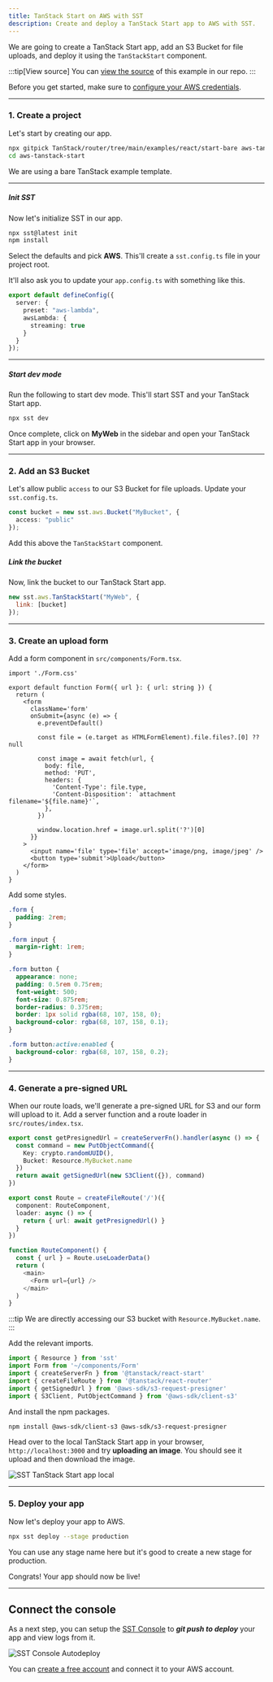 ```yaml
---
title: TanStack Start on AWS with SST
description: Create and deploy a TanStack Start app to AWS with SST.
---
```


We are going to create a TanStack Start app, add an S3 Bucket for file uploads, and deploy it using the `TanStackStart` component.

:::tip[View source]
You can [view the source](https://github.com/sst/sst/tree/dev/examples/aws-tanstack-start) of this example in our repo.
:::

Before you get started, make sure to [configure your AWS credentials](/docs/iam-credentials#credentials).

---

### 1. Create a project

Let's start by creating our app.

```bash
npx gitpick TanStack/router/tree/main/examples/react/start-bare aws-tanstack-start
cd aws-tanstack-start
```

We are using a bare TanStack example template.

---

##### Init SST

Now let's initialize SST in our app.

```bash
npx sst@latest init
npm install
```

Select the defaults and pick **AWS**. This'll create a `sst.config.ts` file in your project root.

It'll also ask you to update your `app.config.ts` with something like this.

```ts title="app.config.mjs"
export default defineConfig({
  server: {
    preset: "aws-lambda",
    awsLambda: {
      streaming: true
    }
  }
});
```

---

##### Start dev mode

Run the following to start dev mode. This'll start SST and your TanStack Start app.

```bash
npx sst dev
```

Once complete, click on **MyWeb** in the sidebar and open your TanStack Start app in your browser.

---

### 2. Add an S3 Bucket

Let's allow public `access` to our S3 Bucket for file uploads. Update your `sst.config.ts`.

```ts title="sst.config.ts"
const bucket = new sst.aws.Bucket("MyBucket", {
  access: "public"
});
```

Add this above the `TanStackStart` component.

##### Link the bucket

Now, link the bucket to our TanStack Start app.

```js title="sst.config.ts" {2}
new sst.aws.TanStackStart("MyWeb", {
  link: [bucket]
});
```

---

### 3. Create an upload form

Add a form component in `src/components/Form.tsx`.

```tsx title="src/components/Form.tsx"
import './Form.css'

export default function Form({ url }: { url: string }) {
  return (
    <form
      className='form'
      onSubmit={async (e) => {
        e.preventDefault()

        const file = (e.target as HTMLFormElement).file.files?.[0] ?? null

        const image = await fetch(url, {
          body: file,
          method: 'PUT',
          headers: {
            'Content-Type': file.type,
            'Content-Disposition': `attachment filename='${file.name}'`,
          },
        })

        window.location.href = image.url.split('?')[0]
      }}
    >
      <input name='file' type='file' accept='image/png, image/jpeg' />
      <button type='submit'>Upload</button>
    </form>
  )
}
```

Add some styles.

```css title="src/components/Form.css"
.form {
  padding: 2rem;
}

.form input {
  margin-right: 1rem;
}

.form button {
  appearance: none;
  padding: 0.5rem 0.75rem;
  font-weight: 500;
  font-size: 0.875rem;
  border-radius: 0.375rem;
  border: 1px solid rgba(68, 107, 158, 0);
  background-color: rgba(68, 107, 158, 0.1);
}

.form button:active:enabled {
  background-color: rgba(68, 107, 158, 0.2);
}
```

---

### 4. Generate a pre-signed URL

When our route loads, we'll generate a pre-signed URL for S3 and our form will upload to it. Add a server function and a route loader in `src/routes/index.tsx`.

```ts title="src/routes/index.tsx" {4}
export const getPresignedUrl = createServerFn().handler(async () => {
  const command = new PutObjectCommand({
    Key: crypto.randomUUID(),
    Bucket: Resource.MyBucket.name
  })
  return await getSignedUrl(new S3Client({}), command)
})

export const Route = createFileRoute('/')({
  component: RouteComponent,
  loader: async () => {
    return { url: await getPresignedUrl() }
  }
})

function RouteComponent() {
  const { url } = Route.useLoaderData()
  return (
    <main>
      <Form url={url} />
    </main>
  )
}
```

:::tip
We are directly accessing our S3 bucket with `Resource.MyBucket.name`.
:::

Add the relevant imports.

```ts title="src/routes/+page.server.ts"
import { Resource } from 'sst'
import Form from '~/components/Form'
import { createServerFn } from '@tanstack/react-start'
import { createFileRoute } from '@tanstack/react-router'
import { getSignedUrl } from '@aws-sdk/s3-request-presigner'
import { S3Client, PutObjectCommand } from '@aws-sdk/client-s3'
```

And install the npm packages.

```bash
npm install @aws-sdk/client-s3 @aws-sdk/s3-request-presigner
```

Head over to the local TanStack Start app in your browser, `http://localhost:3000` and try **uploading an image**. You should see it upload and then download the image.

![SST TanStack Start app local](../../../../../assets/docs/start/start-tanstack-start-local.png)

---

### 5. Deploy your app

Now let's deploy your app to AWS.

```bash
npx sst deploy --stage production
```

You can use any stage name here but it's good to create a new stage for production.

Congrats! Your app should now be live!

---

## Connect the console

As a next step, you can setup the [SST Console](/docs/console/) to _**git push to deploy**_ your app and view logs from it.

![SST Console Autodeploy](../../../../../assets/docs/start/sst-console-autodeploy.png)

You can [create a free account](https://console.sst.dev) and connect it to your AWS account.
